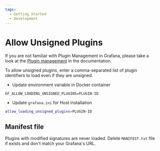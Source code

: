 ```yaml
---
tags:
  - Getting Started
  - Development
---
```


# Allow Unsigned Plugins

If you are not familiar with Plugin Management in Grafana, please take a look at the [Plugin management](https://grafana.com/docs/grafana/latest/administration/plugin-management/) in the documentation.

To allow unsigned plugins, enter a comma-separated list of plugin identifiers to load even if they are unsigned.

- Update environment variable in Docker container

```docker
GF_ALLOW_LOADING_UNSIGNED_PLUGINS=PLUGIN-ID
```

- Update `grafana.ini` for Host installation

```sh
allow_loading_unsigned_plugins=PLUGIN-ID
```

## Manifest file

Plugins with modified signatures are never loaded. Delete `MANIFEST.txt` file if exists and don't match your Grafana's URL.
